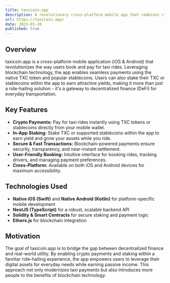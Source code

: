 ```yaml
---
title: taxicoin.app
description: A revolutionary cross-platform mobile app that combines ride-hailing with DeFi, enabling users to book taxis using TXC tokens and stablecoins while earning yields through in-app staking.
url: https://taxicoin.app/
date: 2023-03-28
published: true
---
```


## Overview

taxicoin.app is a cross-platform mobile application (iOS & Android) that revolutionizes the way users book and pay for taxi rides. Leveraging blockchain technology, the app enables seamless payments using the native TXC token and popular stablecoins. Users can also stake their TXC or stablecoins within the app to earn attractive yields, making it more than just a ride-hailing solution - it's a gateway to decentralized finance (DeFi) for everyday transportation.

## Key Features

- **Crypto Payments:** Pay for taxi rides instantly using TXC tokens or stablecoins directly from your mobile wallet.
- **In-App Staking:** Stake TXC or supported stablecoins within the app to earn yield and grow your assets while you ride.
- **Secure & Fast Transactions:** Blockchain-powered payments ensure security, transparency, and near-instant settlement.
- **User-Friendly Booking:** Intuitive interface for booking rides, tracking drivers, and managing payment preferences.
- **Cross-Platform:** Available on both iOS and Android devices for maximum accessibility.

## Technologies Used

- **Native iOS (Swift)** and **Native Android (Kotlin)** for platform-specific mobile development
- **NestJS (TypeScript)** for a robust, scalable backend API
- **Solidity & Smart Contracts** for secure staking and payment logic
- **Ethers.js** for blockchain integration

## Motivation

The goal of taxicoin.app is to bridge the gap between decentralized finance and real-world utility. By enabling crypto payments and staking within a familiar ride-hailing experience, the app empowers users to leverage their digital assets for everyday needs while earning passive income. This approach not only modernizes taxi payments but also introduces more people to the benefits of blockchain technology.
